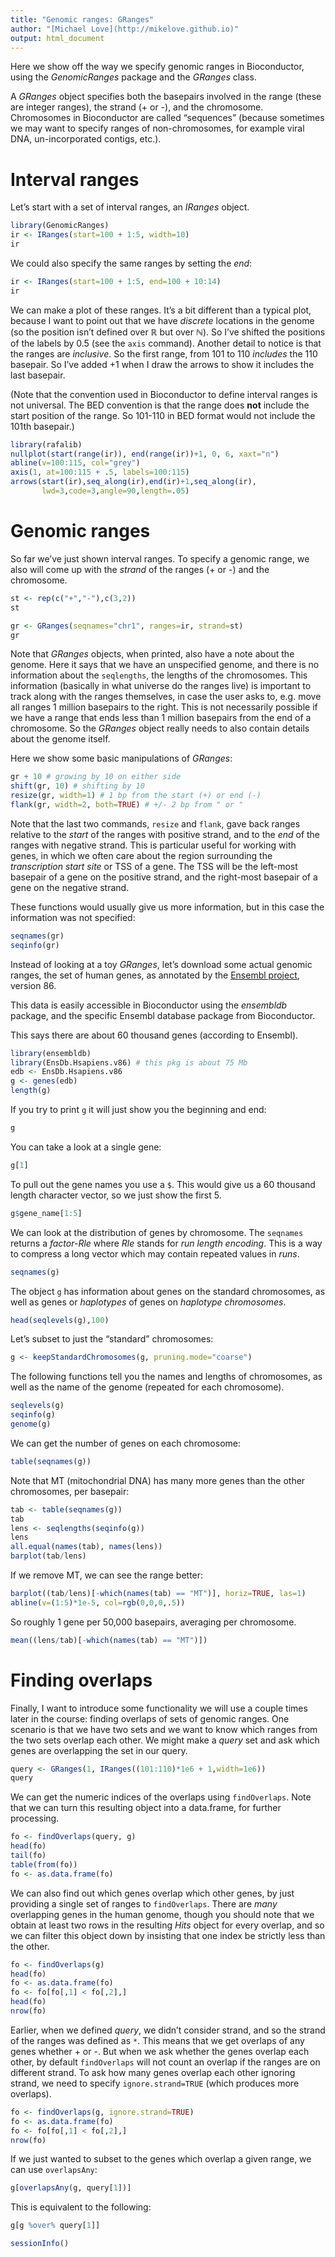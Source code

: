 ```yaml
---
title: "Genomic ranges: GRanges"
author: "[Michael Love](http://mikelove.github.io)"
output: html_document
---
```


Here we show off the way we specify genomic ranges in Bioconductor,
using the *GenomicRanges* package and the *GRanges* class.

A *GRanges* object specifies both the basepairs involved in the range
(these are integer ranges), the strand (+ or -), and the
chromosome. Chromosomes in Bioconductor are called "sequences"
(because sometimes we may want to specify ranges of non-chromosomes,
for example viral DNA, un-incorporated contigs, etc.).

# Interval ranges

Let's start with a set of interval ranges, an *IRanges* object.

```r
library(GenomicRanges)
ir <- IRanges(start=100 + 1:5, width=10)
ir
```

We could also specify the same ranges by setting the *end*:

```r
ir <- IRanges(start=100 + 1:5, end=100 + 10:14)
ir
```

We can make a plot of these ranges. It's a bit different than a
typical plot, because I want to point out that we have *discrete*
locations in the genome (so the position isn't defined over 
$\mathbb{R}$ but over $\mathbb{N}$). So I've shifted the positions of
the labels by 0.5 (see the `axis` command). Another detail to notice
is that the ranges are *inclusive*. So the first range, from 101 to
110 *includes* the 110 basepair. So I've added +1 when I draw the
arrows to show it includes the last basepair.

(Note that the convention used in Bioconductor to define interval
ranges is not universal. The BED convention is that the range does
**not** include the start position of the range. So 101-110 in BED
format would not include the 101th basepair.)

```r
library(rafalib)
nullplot(start(range(ir)), end(range(ir))+1, 0, 6, xaxt="n")
abline(v=100:115, col="grey")
axis(1, at=100:115 + .5, labels=100:115) 
arrows(start(ir),seq_along(ir),end(ir)+1,seq_along(ir),
       lwd=3,code=3,angle=90,length=.05)
```

# Genomic ranges

So far we've just shown interval ranges. To specify a genomic range,
we also will come up with the *strand* of the ranges (+ or -) and the
chromosome. 

```r
st <- rep(c("+","-"),c(3,2))
st
```

```r
gr <- GRanges(seqnames="chr1", ranges=ir, strand=st)
gr
```

Note that *GRanges* objects, when printed, also have a note about the
genome. Here it says that we have an unspecified genome, and there is
no information about the `seqlengths`, the lengths of the
chromosomes. This information (basically in what universe do the
ranges live) is important to track along with the ranges themselves,
in case the user asks to, e.g. move all ranges 1 million basepairs to
the right. This is not necessarily possible if we have a range that
ends less than 1 million basepairs from the end of a chromosome. So
the *GRanges* object really needs to also contain details about the
genome itself.

Here we show some basic manipulations of *GRanges*:

```r
gr + 10 # growing by 10 on either side
shift(gr, 10) # shifting by 10
resize(gr, width=1) # 1 bp from the start (+) or end (-)
flank(gr, width=2, both=TRUE) # +/- 2 bp from " or "
```

Note that the last two commands, `resize` and `flank`, gave back
ranges relative to the *start* of the ranges with positive strand, and
to the *end* of the ranges with negative strand. This is particular
useful for working with genes, in which we often care about the region
surrounding the *transcription start site* or TSS of a gene. The TSS
will be the left-most basepair of a gene on the positive strand, and
the right-most basepair of a gene on the negative strand.

These functions would usually give us more information, but in this
case the information was not specified:

```r
seqnames(gr)
seqinfo(gr)
```

Instead of looking at a toy *GRanges*, let's download some actual
genomic ranges, the set of human genes, as annotated by the 
[Ensembl project](http://www.ensembl.org/), version 86.

This data is easily accessible in Bioconductor using the *ensembldb*
package, and the specific Ensembl database package from Bioconductor.

This says there are about 60 thousand genes (according to Ensembl).

```r
library(ensembldb)
library(EnsDb.Hsapiens.v86) # this pkg is about 75 Mb
edb <- EnsDb.Hsapiens.v86
g <- genes(edb)
length(g)
```

If you try to print `g` it will just show you the beginning and end:

```r
g
```

You can take a look at a single gene:

```r
g[1]
```

To pull out the gene names you use a `$`. This would give us a 60
thousand length character vector, so we just show the first 5.

```r
g$gene_name[1:5]
```

We can look at the distribution of genes by chromosome. The `seqnames`
returns a *factor-Rle* where *Rle* stands for *run length
encoding*. This is a way to compress a long vector which may contain
repeated values in *runs*.

```r
seqnames(g)
```

The object `g` has information about genes on the standard
chromosomes, as well as genes or *haplotypes* of genes on *haplotype
chromosomes*.

```r
head(seqlevels(g),100)
```

Let's subset to just the "standard" chromosomes:

```r
g <- keepStandardChromosomes(g, pruning.mode="coarse")
```

The following functions tell you the names and lengths of chromosomes,
as well as the name of the genome (repeated for each chromosome).

```r
seqlevels(g)
seqinfo(g)
genome(g)
```

We can get the number of genes on each chromosome:

```r
table(seqnames(g))
```

Note that MT (mitochondrial DNA) has many more genes than the other
chromosomes, per basepair:

```r
tab <- table(seqnames(g))
tab
lens <- seqlengths(seqinfo(g))
lens
all.equal(names(tab), names(lens))
barplot(tab/lens)
```

If we remove MT, we can see the range better:

```r
barplot((tab/lens)[-which(names(tab) == "MT")], horiz=TRUE, las=1)
abline(v=(1:5)*1e-5, col=rgb(0,0,0,.5))
```

So roughly 1 gene per 50,000 basepairs, averaging per chromosome.

```r
mean((lens/tab)[-which(names(tab) == "MT")])
```

# Finding overlaps

Finally, I want to introduce some functionality we will use a couple
times later in the course: finding overlaps of sets of genomic ranges.
One scenario is that we have two sets and we want to know which ranges
from the two sets overlap each other. We might make a *query* set and
ask which genes are overlapping the set in our query.

```r
query <- GRanges(1, IRanges((101:110)*1e6 + 1,width=1e6))
query
```

We can get the numeric indices of the overlaps using `findOverlaps`.
Note that we can turn this resulting object into a data.frame, for
further processing.

```r
fo <- findOverlaps(query, g)
head(fo)
tail(fo)
table(from(fo))
fo <- as.data.frame(fo)
```

We can also find out which genes overlap which other genes, by just
providing a single set of ranges to `findOverlaps`. There are *many*
overlapping genes in the human genome, though you should note that we
obtain at least two rows in the resulting *Hits* object for every
overlap, and so we can filter this object down by insisting that one
index be strictly less than the other.

```r
fo <- findOverlaps(g)
head(fo)
fo <- as.data.frame(fo)
fo <- fo[fo[,1] < fo[,2],]
head(fo)
nrow(fo)
```

Earlier, when we defined *query*, we didn't consider strand, and so
the strand of the ranges was defined as `*`. This means that we get
overlaps of any genes whether + or -. But when we ask whether the
genes overlap each other, by default `findOverlaps` will not count an
overlap if the ranges are on different strand. To ask how many genes
overlap each other ignoring strand, we need to specify
`ignore.strand=TRUE` (which produces more overlaps).

```r
fo <- findOverlaps(g, ignore.strand=TRUE)
fo <- as.data.frame(fo)
fo <- fo[fo[,1] < fo[,2],]
nrow(fo)
```

If we just wanted to subset to the genes which overlap a given range,
we can use `overlapsAny`:

```r
g[overlapsAny(g, query[1])]
```

This is equivalent to the following:

```r
g[g %over% query[1]]
```

```r
sessionInfo()
```
